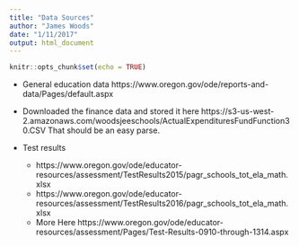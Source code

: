 ```yaml
---
title: "Data Sources"
author: "James Woods"
date: "1/11/2017"
output: html_document
---
```


```r
knitr::opts_chunk$set(echo = TRUE)
```

+ General education data https://www.oregon.gov/ode/reports-and-data/Pages/default.aspx  

+ Downloaded the finance data and stored it here https://s3-us-west-2.amazonaws.com/woodsjeeschools/ActualExpendituresFundFunction30.CSV  That should be an easy parse.

+ Test results 
    + https://www.oregon.gov/ode/educator-resources/assessment/TestResults2015/pagr_schools_tot_ela_math.xlsx
    + https://www.oregon.gov/ode/educator-resources/assessment/TestResults2016/pagr_schools_tot_ela_math.xlsx
    + More Here https://www.oregon.gov/ode/educator-resources/assessment/Pages/Test-Results-0910-through-1314.aspx


